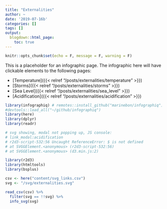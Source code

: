 ```yaml
---
title: "Externalities"
author: ~
date: '2019-07-16b'
categories: []
tags: []
output:
  blogdown::html_page:
    toc: true
---
```


```r
knitr::opts_chunk$set(echo = F, message = F, warning = F)
```


This is a placeholder for an infographic page.
The infographic here will have clickable elements to the following pages:

- [Temperature]({{< relref "/posts/externalities/temperature" >}})
- [Storms]({{< relref "/posts/externalities/storms" >}})
- [Sea Level]({{< relref "/posts/externalities/sea_level" >}})
- [Acidification]({{< relref "/posts/externalities/acidification" >}})
 
```r
library(infographiq) # remotes::install_github("marinebon/infographiq")
#devtools::load_all("~/github/infographiq")
library(here)
library(dplyr)
library(readr)

# svg showing, modal not popping up, JS console:
# link_modal:acidification
# r2d3-script-532:56 Uncaught ReferenceError: $ is not defined
# at SVGGElement.<anonymous> (r2d3-script-532:56)
# at SVGGElement.<anonymous> (d3.min.js:2)

library(r2d3)
library(htmltools)
library(bsplus)

csv <- here("content/svg_links.csv")
svg <- "/svg/externalities.svg"

read_csv(csv) %>% 
  filter(svg == !!svg) %>% 
  info_svg(svg)
```
 
